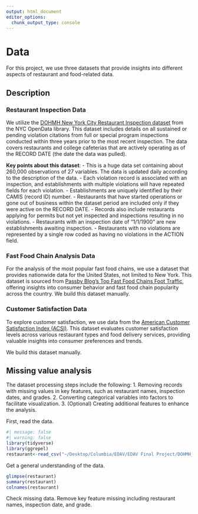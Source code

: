 ```yaml
---
output: html_document
editor_options: 
  chunk_output_type: console
---
```

# Data
For this project, we use three datasets that provide insights into different aspects of restaurant and food-related data.

## Description
### Restaurant Inspection Data

We utilize the [DOHMH New York City Restaurant Inspection dataset](https://data.cityofnewyork.us/Health/DOHMH-New-York-City-Restaurant-Inspection-Results/43nn-pn8j/about_data) from the NYC OpenData library. This dataset includes details on all sustained or pending violation citations from full or special program inspections conducted within three years prior to the most recent inspection. The data covers restaurants and college cafeterias that are actively operating as of the RECORD DATE (the date the data was pulled).

**Key points about this dataset**:
- This is a huge data set containing about 260,000 observations of 27 variables. The data is updated daily according to the description of the data.
- Each violation record is associated with an inspection, and establishments with multiple violations will have repeated fields for each violation.
- Establishments are uniquely identified by their CAMIS (record ID) number.
- Restaurants that have started operations or gone out of business within the dataset period are included only if they were active on the RECORD DATE.
- Records also include restaurants applying for permits but not yet inspected and inspections resulting in no violations.
- Restaurants with an inspection date of “1/1/1900” are new establishments awaiting inspection.
- Restaurants with no violations are represented by a single row coded as having no violations in the ACTION field.

### Fast Food Chain Analysis Data

For the analysis of the most popular fast food chains, we use a dataset that provides nationwide data for the United States, not limited to New York. This dataset is sourced from [Passby Blog’s Top Fast Food Chains Foot Traffic](https://passby.com/blog/top-fast-food-chains-foot-traffic/), offering insights into consumer behavior and fast food chain popularity across the country.
We build this dataset manually.

### Customer Satisfaction Data

To explore customer satisfaction, we use data from the [American Customer Satisfaction Index (ACSI)](https://theacsi.org/industries/restaurant/food-delivery/). This dataset evaluates customer satisfaction levels across various restaurant types and food delivery services, providing valuable insights into consumer preferences and trends.

We build this dataset manually.

## Missing value analysis

The dataset processing steps include the following: 1. Removing records with missing values in key features, such as restaurant names, inspection dates, and grades. 2. Converting categorical variables into factors to facilitate visualization. 3. (Optional) Creating additional features to enhance the analysis.

First, read the data.
```r
#| message: false
#| warning: false
library(tidyverse)
library(ggrepel)
restaurant<-read_csv("~/Desktop/Columbia/EDAV/EDAV Final Project/DOHMH_New_York_City_Restaurant_Inspection_Results_20241210.csv")
```

Get a general understanding of the data.
```r
glimpse(restaurant)
summary(restaurant)
colnames(restaurant)
```

Check missing data.
Remove key feature missing including restaurant names, inspection date, and grade.


